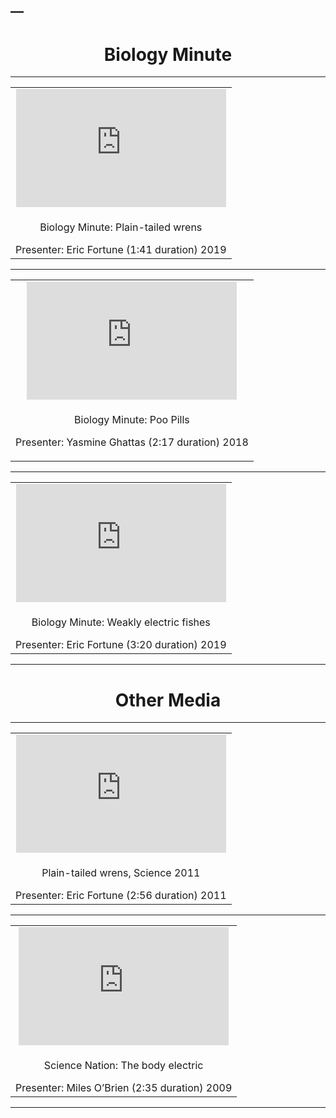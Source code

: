 ---
---
<link rel="stylesheet" href="styles.css" type="text/css">

 <!-- BIOLOGY MINUTE SECTION -->

<h1 class="display-3" align="center">Biology Minute</h1>
<hr>

<!-- WREN BIOLOGY Eric Fortune -->
<table align="center" columns=2 cellspacing=1 cellpadding=5 border=0 width=80%>
<tr><td colspan=1 align="center">
<iframe width="336" height="189" src="https://www.youtube.com/embed/OWuOTQt7H6E" frameborder="0" allow="accelerometer; autoplay; encrypted-media; gyroscope; picture-in-picture" allowfullscreen></iframe>
</td></tr>
<tr><td valign="middle" align="center" >
<p class="lead">Biology Minute: Plain-tailed wrens</p>
Presenter: Eric Fortune (1:41 duration) 2019<br>
</td></tr></table>
<hr>

<!-- POO PILL Yasmine Ghattas -->
<table align="center" columns=1 cellspacing=2 cellpadding=5 border=0 width=80%>
<tr><td colspan=1 align="center">
<iframe width="336" height="189" src="https://www.youtube.com/embed/h2e-nA_Zrxg" frameborder="0" allow="accelerometer; autoplay; encrypted-media; gyroscope; picture-in-picture" allowfullscreen></iframe>
</td></tr>
<tr><td valign="middle" align="center">
<p class="lead">Biology Minute: Poo Pills</p>
<p class="font-weight-normal">Presenter: Yasmine Ghattas (2:17 duration) 2018</p> 
</td></tr></table>
<hr>

<!-- SfN 2019 Data Blitz  -->
<table align="center" columns=1 cellspacing=2 cellpadding=5 border=0 width=80%>
<tr><td colspan=1 align="center">
<iframe width="336" height="189" src="https://www.youtube.com/embed/GhBoSBSl1k0" frameborder="0" allow="accelerometer; autoplay; encrypted-media; gyroscope; picture-in-picture" allowfullscreen></iframe>
</td></tr>
<tr><td valign="middle" align="center">
<p class="lead">Biology Minute: Weakly electric fishes</p>
Presenter: Eric Fortune (3:20 duration) 2019<br>
</td></tr></table>
<hr>

<h1 class="display-3" align="center">Other Media</h1>
<hr>

<!-- WREN SCIENCE 2011 Eric Fortune -->
<table align="center" columns=1 cellspacing=2 cellpadding=5 border=0 width=80%>
<tr><td colspan=1 align="center">
<iframe width="336" height="189" src="https://www.youtube.com/embed/T3GprtBhekA" frameborder="0" allow="accelerometer; autoplay; encrypted-media; gyroscope; picture-in-picture" allowfullscreen></iframe>
</td></tr>
<tr><td valign="middle" align="center" >
<p class="lead">Plain-tailed wrens, Science 2011</p>
Presenter: Eric Fortune (2:56 duration) 2011<br>
</td></tr></table>
<hr>

<!-- SCIENCE NATION NSF -->
<table align="center" columns=1 cellspacing=2 cellpadding=5 border=0 width=80%>
<tr><td colspan=1 align="center">
<iframe width="336" height="189" src="https://www.youtube.com/embed/nE1V8_up3PI" frameborder="0" allow="accelerometer; autoplay; encrypted-media; gyroscope; picture-in-picture" allowfullscreen></iframe>
</td></tr>
<tr><td valign="middle" align="center" >
<p class="lead">Science Nation: The body electric</p>
Presenter: Miles O'Brien (2:35 duration) 2009<br>
</td></tr></table>
<hr>

